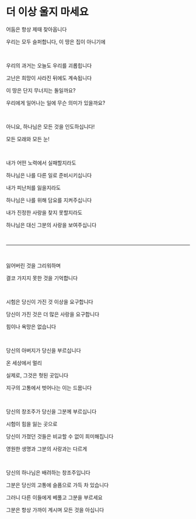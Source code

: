 # 더 이상 울지 마세요

어둠은 항상 제때 찾아옵니다

우리는 모두 슬퍼합니다, 이 땅은 집이 아니기에

<br />

우리의 과거는 오늘도 우리를 괴롭힙니다

고난은 희망이 사라진 뒤에도 계속됩니다

이 땅은 단지 무너지는 돌일까요?

우리에게 일어나는 일에 무슨 의미가 있을까요?

<br />

아니요, 하나님은 모든 것을 인도하십니다!

모든 모래와 모든 눈!

<br />

내가 어떤 노력에서 실패할지라도

하나님은 나를 다른 일로 준비시키십니다

내가 피난처를 잃을지라도

하나님은 나를 위해 담요를 지켜주십니다

내가 진정한 사랑을 찾지 못할지라도

하나님은 대신 그분의 사랑을 보여주십니다

<br />

---

<br />

잃어버린 것을 그리워하며

결코 가지지 못한 것을 기억합니다

<br />

시험은 당신이 가진 것 이상을 요구합니다

당신이 가진 것은 더 많은 사랑을 요구합니다

힘이나 욕망은 없습니다

<p></p>

<br />

당신의 아버지가 당신을 부르십니다

온 세상에서 멀리

실제로, 그것은 헛된 곳입니다

지구의 고통에서 벗어나는 이는 드뭅니다

<br />

당신의 창조주가 당신을 그분께 부르십니다

시험이 힘을 잃는 곳으로

당신이 가졌던 것들은 비교할 수 없이 희미해집니다

영원한 생명과 그분의 사랑과는 다르게

<br />

당신의 하나님은 배려하는 창조주입니다

그분은 당신의 고통에 슬픔으로 가득 차 있습니다

그러니 다른 이들에게 베풀고 그분을 부르세요

그분은 항상 가까이 계시며 모든 것을 아십니다